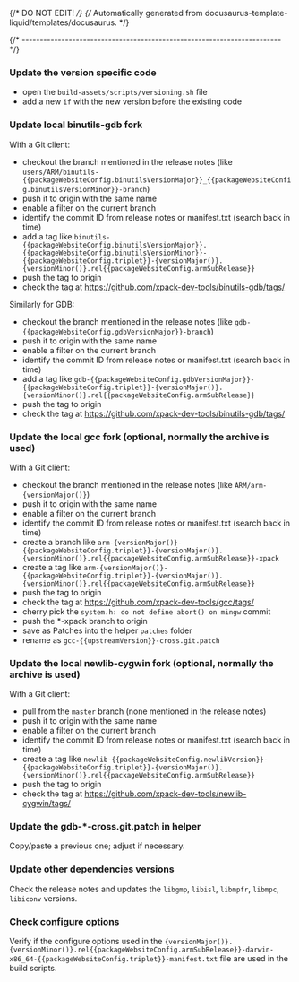 {/* DO NOT EDIT! */}
{/* Automatically generated from docusaurus-template-liquid/templates/docusaurus. */}



{/* ------------------------------------------------------------------------ */}

### Update the version specific code

- open the `build-assets/scripts/versioning.sh` file
- add a new `if` with the new version before the existing code

### Update local binutils-gdb fork

With a Git client:

- checkout the branch mentioned in the release notes
  (like <code>users/ARM/binutils-{{packageWebsiteConfig.binutilsVersionMajor}}_{{packageWebsiteConfig.binutilsVersionMinor}}-branch</code>)
- push it to origin with the same name
- enable a filter on the current branch
- identify the commit ID from release notes or manifest.txt (search back in time)
- add a tag like <code>binutils-{{packageWebsiteConfig.binutilsVersionMajor}}.{{packageWebsiteConfig.binutilsVersionMinor}}-{{packageWebsiteConfig.triplet}}-{versionMajor()}.{versionMinor()}.rel{{packageWebsiteConfig.armSubRelease}}</code>
- push the tag to origin
- check the tag at https://github.com/xpack-dev-tools/binutils-gdb/tags/

Similarly for GDB:

- checkout the branch mentioned in the release notes
  (like <code>gdb-{{packageWebsiteConfig.gdbVersionMajor}}-branch</code>)
- push it to origin with the same name
- enable a filter on the current branch
- identify the commit ID from release notes or manifest.txt (search back in time)
- add a tag like <code>gdb-{{packageWebsiteConfig.gdbVersionMajor}}-{{packageWebsiteConfig.triplet}}-{versionMajor()}.{versionMinor()}.rel{{packageWebsiteConfig.armSubRelease}}</code>
- push the tag to origin
- check the tag at https://github.com/xpack-dev-tools/binutils-gdb/tags/

### Update the local gcc fork (optional, normally the archive is used)

With a Git client:

- checkout the branch mentioned in the release notes
  (like <code>ARM/arm-{versionMajor()}</code>)
- push it to origin with the same name
- enable a filter on the current branch
- identify the commit ID from release notes or manifest.txt (search back in time)
- create a branch like <code>arm-{versionMajor()}-{{packageWebsiteConfig.triplet}}-{versionMajor()}.{versionMinor()}.rel{{packageWebsiteConfig.armSubRelease}}-xpack</code>
- create a tag like <code>arm-{versionMajor()}-{{packageWebsiteConfig.triplet}}-{versionMajor()}.{versionMinor()}.rel{{packageWebsiteConfig.armSubRelease}}</code>
- push the tag to origin
- check the tag at https://github.com/xpack-dev-tools/gcc/tags/
- cherry pick the `system.h: do not define abort() on mingw` commit
- push the *-xpack branch to origin
- save as Patches into the helper `patches` folder
- rename as <code>gcc-{{upstreamVersion}}-cross.git.patch</code>

### Update the local newlib-cygwin fork (optional, normally the archive is used)

With a Git client:

- pull from the `master` branch (none mentioned in the release notes)
- push it to origin with the same name
- enable a filter on the current branch
- identify the commit ID from release notes or manifest.txt (search back in time)
- create a tag like <code>newlib-{{packageWebsiteConfig.newlibVersion}}-{{packageWebsiteConfig.triplet}}-{versionMajor()}.{versionMinor()}.rel{{packageWebsiteConfig.armSubRelease}}</code>
- push the tag to origin
- check the tag at https://github.com/xpack-dev-tools/newlib-cygwin/tags/

### Update the gdb-*-cross.git.patch in helper

Copy/paste a previous one; adjust if necessary.

### Update other dependencies versions

Check the release notes and updates the `libgmp`, `libisl`, `libmpfr`, `libmpc`, `libiconv` versions.

### Check configure options

Verify if the configure options used in
the <code>{versionMajor()}.{versionMinor()}.rel{{packageWebsiteConfig.armSubRelease}}-darwin-x86_64-{{packageWebsiteConfig.triplet}}-manifest.txt</code> file
are used in the build scripts.
